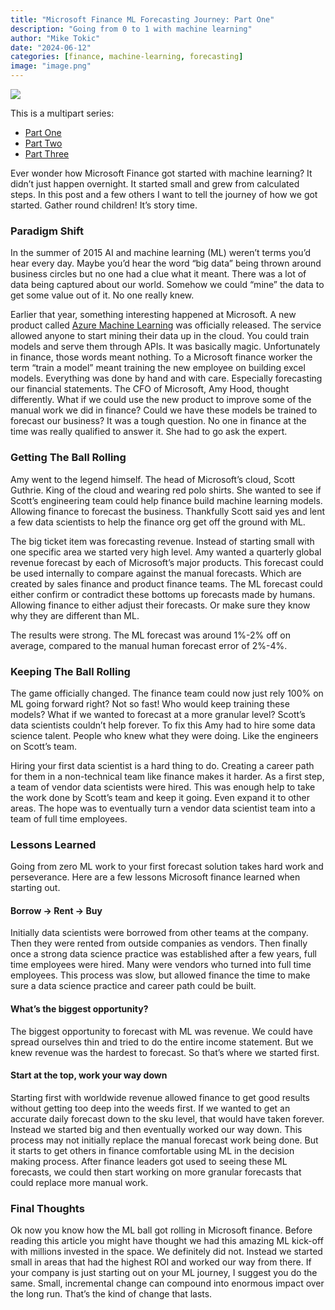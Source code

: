 ```yaml
---
title: "Microsoft Finance ML Forecasting Journey: Part One"
description: "Going from 0 to 1 with machine learning"
author: "Mike Tokic"
date: "2024-06-12"
categories: [finance, machine-learning, forecasting]
image: "image.png"
---
```


![](./image.png)

This is a multipart series:

- [Part One](https://mftokic.github.io/posts/2024-06-12-msft-ml-fcst-journey-1/)
- [Part Two](https://mftokic.github.io/posts/2024-06-26-msft-ml-fcst-journey-2/)  
- [Part Three](https://mftokic.github.io/posts/2024-07-15-msft-ml-fcst-journey-3/) 

Ever wonder how Microsoft Finance got started with machine learning? It didn't just happen overnight. It started small and grew from calculated steps. In this post and a few others I want to tell the journey of how we got started. Gather round children! It's story time. 

### Paradigm Shift

In the summer of 2015 AI and machine learning (ML) weren't terms you'd hear every day. Maybe you'd hear the word "big data" being thrown around business circles but no one had a clue what it meant. There was a lot of data being captured about our world. Somehow we could "mine" the data to get some value out of it. No one really knew. 

Earlier that year, something interesting happened at Microsoft. A new product called [Azure Machine Learning](https://techcrunch.com/2015/02/18/microsoft-officially-launches-azure-machine-learning-big-data-platform/?guccounter=1&guce_referrer=aHR0cHM6Ly93d3cuYmluZy5jb20v&guce_referrer_sig=AQAAAE95NY6ZC1q7S3u9eB-VRujlcx7hEFnu35ya9daztiyij3JgOLZWH9VqOfmNl6FuEi2KTbr67hu2aoyrIMUYcUGPoDhzEDsXRJ01LUAF0c-VUU_lHdUhGzLcW5FQYKZwXQJ93c3qzwocA3_WIi-5Z4VXcKJGnaD-1E40xMI6LRnB) was officially released. The service allowed anyone to start mining their data up in the cloud. You could train models and serve them through APIs. It was basically magic. Unfortunately in finance, those words meant nothing. To a Microsoft finance worker the term "train a model" meant training the new employee on building excel models. Everything was done by hand and with care. Especially forecasting our financial statements. The CFO of Microsoft, Amy Hood, thought differently. What if we could use the new product to improve some of the manual work we did in finance? Could we have these models be trained to forecast our business? It was a tough question. No one in finance at the time was really qualified to answer it. She had to go ask the expert. 

### Getting The Ball Rolling

Amy went to the legend himself. The head of Microsoft's cloud, Scott Guthrie. King of the cloud and wearing red polo shirts. She wanted to see if Scott's engineering team could help finance build machine learning models. Allowing finance to forecast the business. Thankfully Scott said yes and lent a few data scientists to help the finance org get off the ground with ML. 

The big ticket item was forecasting revenue. Instead of starting small with one specific area we started very high level. Amy wanted a quarterly global revenue forecast by each of Microsoft's major products. This forecast could be used internally to compare against the manual forecasts. Which are created by sales finance and product finance teams. The ML forecast could either confirm or contradict these bottoms up forecasts made by humans. Allowing finance to either adjust their forecasts. Or make sure they know why they are different than ML.

The results were strong. The ML forecast was around 1%-2% off on average, compared to the manual human forecast error of 2%-4%. 

### Keeping The Ball Rolling

The game officially changed. The finance team could now just rely 100% on ML going forward right? Not so fast! Who would keep training these models? What if we wanted to forecast at a more granular level? Scott's data scientists couldn't help forever. To fix this Amy had to hire some data science talent. People who knew what they were doing. Like the engineers on Scott's team. 

Hiring your first data scientist is a hard thing to do. Creating a career path for them in a non-technical team like finance makes it harder. As a first step, a team of vendor data scientists were hired. This was enough help to take the work done by Scott's team and keep it going. Even expand it to other areas. The hope was to eventually turn a vendor data scientist team into a team of full time employees. 

### Lessons Learned

Going from zero ML work to your first forecast solution takes hard work and perseverance. Here are a few lessons Microsoft finance learned when starting out. 

#### Borrow -> Rent -> Buy

Initially data scientists were borrowed from other teams at the company. Then they were rented from outside companies as vendors. Then finally once a strong data science practice was established after a few years, full time employees were hired. Many were vendors who turned into full time employees. This process was slow, but allowed finance the time to make sure a data science practice and career path could be built. 

#### What's the biggest opportunity? 

The biggest opportunity to forecast with ML was revenue. We could have spread ourselves thin and tried to do the entire income statement. But we knew revenue was the hardest to forecast. So that's where we started first. 

#### Start at the top, work your way down

Starting first with worldwide revenue allowed finance to get good results without getting too deep into the weeds first. If we wanted to get an accurate daily forecast down to the sku level, that would have taken forever. Instead we started big and then eventually worked our way down. This process may not initially replace the manual forecast work being done. But it starts to get others in finance comfortable using ML in the decision making process. After finance leaders got used to seeing these ML forecasts, we could then start working on more granular forecasts that could replace more manual work. 

### Final Thoughts

Ok now you know how the ML ball got rolling in Microsoft finance. Before reading this article you might have thought we had this amazing ML kick-off with millions invested in the space. We definitely did not. Instead we started small in areas that had the highest ROI and worked our way from there. If your company is just starting out on your ML journey, I suggest you do the same. Small, incremental change can compound into enormous impact over the long run. That's the kind of change that lasts. 